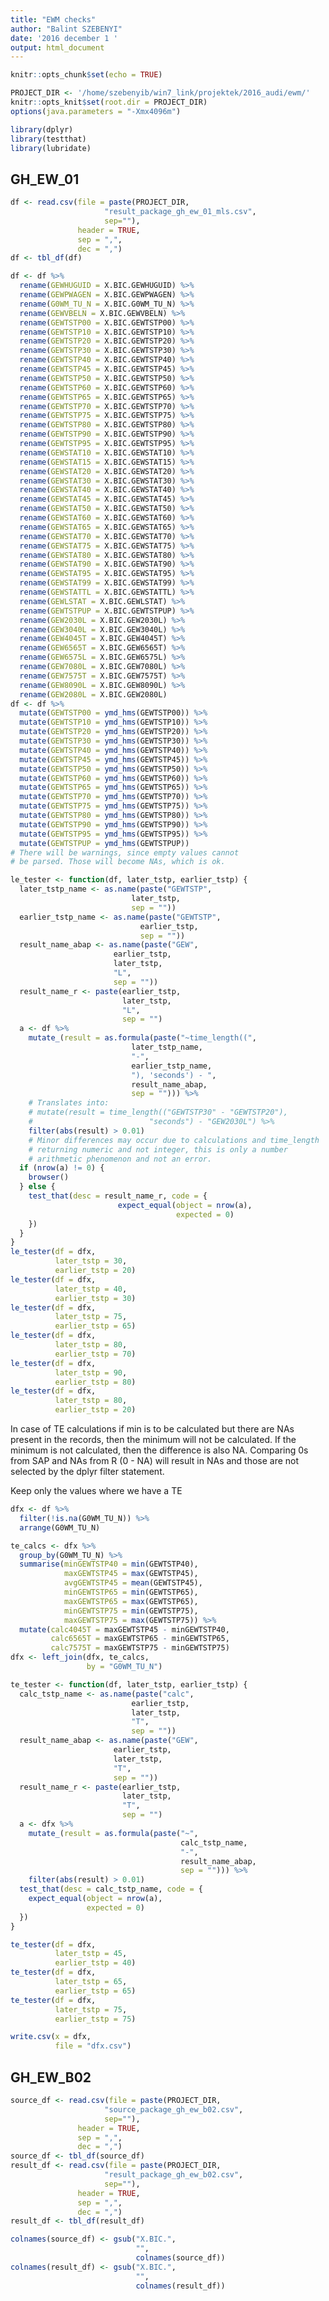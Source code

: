```yaml
---
title: "EWM checks"
author: "Balint SZEBENYI"
date: '2016 december 1 '
output: html_document
---
```




```r
knitr::opts_chunk$set(echo = TRUE)
```

```r
PROJECT_DIR <- '/home/szebenyib/win7_link/projektek/2016_audi/ewm/'
knitr::opts_knit$set(root.dir = PROJECT_DIR)
options(java.parameters = "-Xmx4096m")
```

```r
library(dplyr)
library(testthat)
library(lubridate)
```

## GH_EW_01

```r
df <- read.csv(file = paste(PROJECT_DIR,
                     "result_package_gh_ew_01_mls.csv",
                     sep=""),
               header = TRUE,
               sep = ",",
               dec = ",")
df <- tbl_df(df)
```

```r
df <- df %>% 
  rename(GEWHUGUID = X.BIC.GEWHUGUID) %>%
  rename(GEWPWAGEN = X.BIC.GEWPWAGEN) %>%
  rename(G0WM_TU_N = X.BIC.G0WM_TU_N) %>%
  rename(GEWVBELN = X.BIC.GEWVBELN) %>%
  rename(GEWTSTP00 = X.BIC.GEWTSTP00) %>%
  rename(GEWTSTP10 = X.BIC.GEWTSTP10) %>%
  rename(GEWTSTP20 = X.BIC.GEWTSTP20) %>%
  rename(GEWTSTP30 = X.BIC.GEWTSTP30) %>%
  rename(GEWTSTP40 = X.BIC.GEWTSTP40) %>%
  rename(GEWTSTP45 = X.BIC.GEWTSTP45) %>%
  rename(GEWTSTP50 = X.BIC.GEWTSTP50) %>%
  rename(GEWTSTP60 = X.BIC.GEWTSTP60) %>%
  rename(GEWTSTP65 = X.BIC.GEWTSTP65) %>%
  rename(GEWTSTP70 = X.BIC.GEWTSTP70) %>%
  rename(GEWTSTP75 = X.BIC.GEWTSTP75) %>%
  rename(GEWTSTP80 = X.BIC.GEWTSTP80) %>%
  rename(GEWTSTP90 = X.BIC.GEWTSTP90) %>%
  rename(GEWTSTP95 = X.BIC.GEWTSTP95) %>%
  rename(GEWSTAT10 = X.BIC.GEWSTAT10) %>%
  rename(GEWSTAT15 = X.BIC.GEWSTAT15) %>%
  rename(GEWSTAT20 = X.BIC.GEWSTAT20) %>%
  rename(GEWSTAT30 = X.BIC.GEWSTAT30) %>%
  rename(GEWSTAT40 = X.BIC.GEWSTAT40) %>%
  rename(GEWSTAT45 = X.BIC.GEWSTAT45) %>%
  rename(GEWSTAT50 = X.BIC.GEWSTAT50) %>%
  rename(GEWSTAT60 = X.BIC.GEWSTAT60) %>%
  rename(GEWSTAT65 = X.BIC.GEWSTAT65) %>%
  rename(GEWSTAT70 = X.BIC.GEWSTAT70) %>%
  rename(GEWSTAT75 = X.BIC.GEWSTAT75) %>%
  rename(GEWSTAT80 = X.BIC.GEWSTAT80) %>%
  rename(GEWSTAT90 = X.BIC.GEWSTAT90) %>%
  rename(GEWSTAT95 = X.BIC.GEWSTAT95) %>%
  rename(GEWSTAT99 = X.BIC.GEWSTAT99) %>%
  rename(GEWSTATTL = X.BIC.GEWSTATTL) %>%
  rename(GEWLSTAT = X.BIC.GEWLSTAT) %>%
  rename(GEWTSTPUP = X.BIC.GEWTSTPUP) %>%
  rename(GEW2030L = X.BIC.GEW2030L) %>%
  rename(GEW3040L = X.BIC.GEW3040L) %>%
  rename(GEW4045T = X.BIC.GEW4045T) %>%
  rename(GEW6565T = X.BIC.GEW6565T) %>%
  rename(GEW6575L = X.BIC.GEW6575L) %>%
  rename(GEW7080L = X.BIC.GEW7080L) %>%
  rename(GEW7575T = X.BIC.GEW7575T) %>%
  rename(GEW8090L = X.BIC.GEW8090L) %>%
  rename(GEW2080L = X.BIC.GEW2080L)
df <- df %>%
  mutate(GEWTSTP00 = ymd_hms(GEWTSTP00)) %>%
  mutate(GEWTSTP10 = ymd_hms(GEWTSTP10)) %>%
  mutate(GEWTSTP20 = ymd_hms(GEWTSTP20)) %>%
  mutate(GEWTSTP30 = ymd_hms(GEWTSTP30)) %>%
  mutate(GEWTSTP40 = ymd_hms(GEWTSTP40)) %>%
  mutate(GEWTSTP45 = ymd_hms(GEWTSTP45)) %>%
  mutate(GEWTSTP50 = ymd_hms(GEWTSTP50)) %>%
  mutate(GEWTSTP60 = ymd_hms(GEWTSTP60)) %>%
  mutate(GEWTSTP65 = ymd_hms(GEWTSTP65)) %>%
  mutate(GEWTSTP70 = ymd_hms(GEWTSTP70)) %>%
  mutate(GEWTSTP75 = ymd_hms(GEWTSTP75)) %>%
  mutate(GEWTSTP80 = ymd_hms(GEWTSTP80)) %>%
  mutate(GEWTSTP90 = ymd_hms(GEWTSTP90)) %>%
  mutate(GEWTSTP95 = ymd_hms(GEWTSTP95)) %>%
  mutate(GEWTSTPUP = ymd_hms(GEWTSTPUP))
# There will be warnings, since empty values cannot
# be parsed. Those will become NAs, which is ok.
```

```r
le_tester <- function(df, later_tstp, earlier_tstp) {
  later_tstp_name <- as.name(paste("GEWTSTP",
                           later_tstp,
                           sep = ""))
  earlier_tstp_name <- as.name(paste("GEWTSTP",
                             earlier_tstp,
                             sep = ""))
  result_name_abap <- as.name(paste("GEW",
                       earlier_tstp,
                       later_tstp,
                       "L",
                       sep = ""))
  result_name_r <- paste(earlier_tstp,
                         later_tstp,
                         "L",
                         sep = "")
  a <- df %>%
    mutate_(result = as.formula(paste("~time_length((",
                           later_tstp_name,
                           "-",
                           earlier_tstp_name,
                           "), 'seconds') - ",
                           result_name_abap,
                           sep = ""))) %>%
    # Translates into:
    # mutate(result = time_length(("GEWTSTP30" - "GEWTSTP20"),
    #                          "seconds") - "GEW2030L") %>%
    filter(abs(result) > 0.01)
    # Minor differences may occur due to calculations and time_length
    # returning numeric and not integer, this is only a number
    # arithmetic phenomenon and not an error.
  if (nrow(a) != 0) {
    browser()
  } else {
    test_that(desc = result_name_r, code = {
                        expect_equal(object = nrow(a),
                                     expected = 0)
    })
  }
}
le_tester(df = dfx,
          later_tstp = 30,
          earlier_tstp = 20)
le_tester(df = dfx,
          later_tstp = 40,
          earlier_tstp = 30)
le_tester(df = dfx,
          later_tstp = 75,
          earlier_tstp = 65)
le_tester(df = dfx,
          later_tstp = 80,
          earlier_tstp = 70)
le_tester(df = dfx,
          later_tstp = 90,
          earlier_tstp = 80)
le_tester(df = dfx,
          later_tstp = 80,
          earlier_tstp = 20)
```

In case of TE calculations if min is to be calculated but there are NAs present in the records, then the minimum will not be calculated. If the minimum is not calculated, then the difference is also NA. Comparing 0s from SAP and NAs from R (0 - NA) will result in NAs and those are not selected by the dplyr filter statement.

Keep only the values where we have a TE

```r
dfx <- df %>% 
  filter(!is.na(G0WM_TU_N)) %>%
  arrange(G0WM_TU_N)
```

```r
te_calcs <- dfx %>%
  group_by(G0WM_TU_N) %>%
  summarise(minGEWTSTP40 = min(GEWTSTP40),
            maxGEWTSTP45 = max(GEWTSTP45),
            avgGEWTSTP45 = mean(GEWTSTP45),
            minGEWTSTP65 = min(GEWTSTP65),
            maxGEWTSTP65 = max(GEWTSTP65),
            minGEWTSTP75 = min(GEWTSTP75),
            maxGEWTSTP75 = max(GEWTSTP75)) %>%
  mutate(calc4045T = maxGEWTSTP45 - minGEWTSTP40,
         calc6565T = maxGEWTSTP65 - minGEWTSTP65,
         calc7575T = maxGEWTSTP75 - minGEWTSTP75)
dfx <- left_join(dfx, te_calcs,
                 by = "G0WM_TU_N")

te_tester <- function(df, later_tstp, earlier_tstp) {
  calc_tstp_name <- as.name(paste("calc",
                           earlier_tstp,
                           later_tstp,
                           "T",
                           sep = ""))
  result_name_abap <- as.name(paste("GEW",
                       earlier_tstp,
                       later_tstp,
                       "T",
                       sep = ""))
  result_name_r <- paste(earlier_tstp,
                         later_tstp,
                         "T",
                         sep = "")
  a <- dfx %>%
    mutate_(result = as.formula(paste("~",
                                      calc_tstp_name,
                                      "-",
                                      result_name_abap,
                                      sep = ""))) %>%
    filter(abs(result) > 0.01)
  test_that(desc = calc_tstp_name, code = {
    expect_equal(object = nrow(a),
                 expected = 0)
  })
}

te_tester(df = dfx,
          later_tstp = 45,
          earlier_tstp = 40)
te_tester(df = dfx,
          later_tstp = 65,
          earlier_tstp = 65)
te_tester(df = dfx,
          later_tstp = 75,
          earlier_tstp = 75)
```


```r
write.csv(x = dfx,
          file = "dfx.csv")
```

## GH_EW_B02

```r
source_df <- read.csv(file = paste(PROJECT_DIR,
                     "source_package_gh_ew_b02.csv",
                     sep=""),
               header = TRUE,
               sep = ",",
               dec = ",")
source_df <- tbl_df(source_df)
result_df <- read.csv(file = paste(PROJECT_DIR,
                     "result_package_gh_ew_b02.csv",
                     sep=""),
               header = TRUE,
               sep = ",",
               dec = ",")
result_df <- tbl_df(result_df)
```

```r
colnames(source_df) <- gsub("X.BIC.",
                            "",
                            colnames(source_df))
colnames(result_df) <- gsub("X.BIC.",
                            "",
                            colnames(result_df))
```